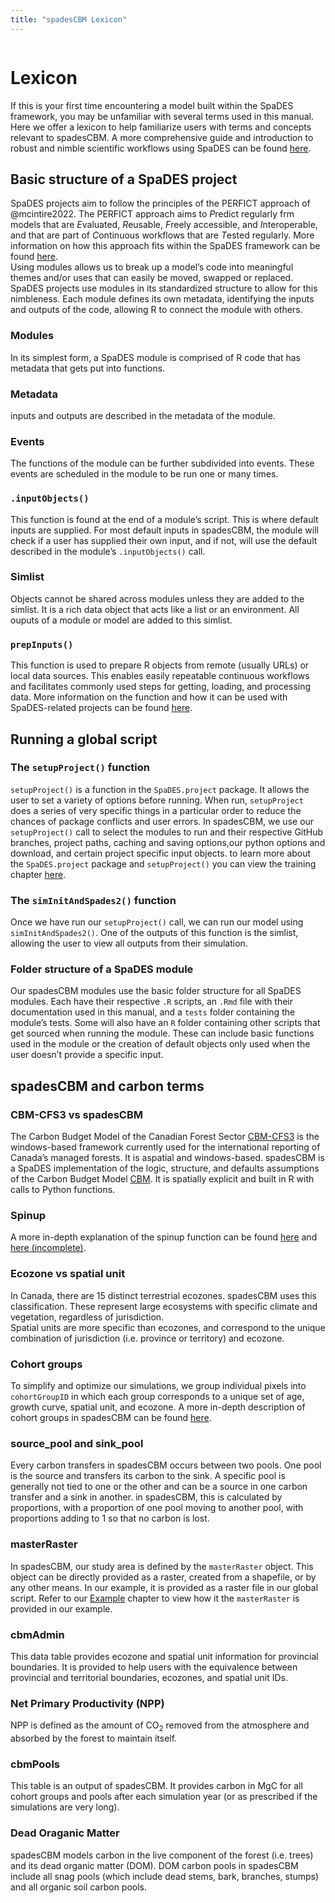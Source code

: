 ```yaml
---
title: "spadesCBM Lexicon"
---
```


```r
```

# Lexicon {-}

If this is your first time encountering a model built within the SpaDES framework, you may be unfamiliar with several terms used in this manual. Here we offer a lexicon to help familiarize users with terms and concepts relevant to spadesCBM. A more comprehensive guide and introduction to robust and nimble scientific workflows using SpaDES can be found [here](https://predictiveecology.org/training/_book/).

## Basic structure of a SpaDES project {-}

SpaDES projects aim to follow the principles of the PERFICT approach of @mcintire2022. The PERFICT approach aims to *P*redict regularly frm models that are *E*valuated, *R*eusable, *F*reely accessible, and *I*nteroperable, and that are part of *C*ontinuous workflows that are *T*ested regularly. More information on how this approach fits within the SpaDES framework can be found [here](https://predictiveecology.org/training/_book/intro.html).  
Using modules allows us to break up a model's code into meaningful themes and/or uses that can easily be moved, swapped or replaced. SpaDES projects use modules in its standardized structure to allow for this nimbleness. Each module defines its own metadata, identifying the inputs and outputs of the code, allowing R to connect the module with others.

### Modules {-}
In its simplest form, a SpaDES module is comprised of R code that has metadata that gets put into functions.

### Metadata {-}
inputs and outputs are described in the metadata of the module. 

### Events {-}
The functions of the module can be further subdivided into events. These events are scheduled in the module to be run one or many times. 

### `.inputObjects()` {-}
This function is found at the end of a module's script. This is where default inputs are supplied. For most default inputs in spadesCBM, the module will check if a user has supplied their own input, and if not, will use the default described in the module's `.inputObjects()` call. 

### Simlist {-}
Objects cannot be shared across modules unless they are added to the simlist. It is a rich data object that acts like a list or an environment. All ouputs of a module or model are added to this simlist. 

### `prepInputs()`
This function is used to prepare R objects from remote (usually URLs) or local data sources. This enables easily repeatable continuous workflows and facilitates commonly used steps for getting, loading, and processing data. More information on the function and how it can be used with SpaDES-related projects can be found [here](https://predictiveecology.org/training/_book/prepInputs.html). 

## Running a global script {-}
### The `setupProject()` function {-}
`setupProject()` is a function in the `SpaDES.project` package. It allows the user to set a variety of options before running. When run, `setupProject` does a series of very specific things in a particular order to reduce the chances of package conflicts and user errors. 
In spadesCBM, we use our `setupProject()` call to select the modules to run and their respective GitHub branches, project paths, caching and saving options,our python options and download, and certain project specific input objects.
to learn more about the `SpaDES.project` package and `setupProject()` you can view the training chapter [here](https://predictiveecology.org/training/_book/workflowSimple2.html).

### The `simInitAndSpades2()` function {-}
Once we have run our `setupProject()` call, we can run our model using `simInitAndSpades2()`. One of the outputs of this function is the simlist, allowing the user to view all outputs from their simulation.

### Folder structure of a SpaDES module {-}
Our spadesCBM modules use the basic folder structure for all SpaDES modules. Each have their respective `.R` scripts, an `.Rmd` file with their documentation used in this manual, and a `tests` folder containing the module's tests. Some will also have an `R` folder containing other scripts that get sourced when running the module. These can include basic functions used in the module or the creation of default objects only used when the user doesn't provide a specific input.

## spadesCBM and carbon terms {-}
### CBM-CFS3 vs spadesCBM
The Carbon Budget Model of the Canadian Forest Sector [CBM-CFS3](https://natural-resources.canada.ca/climate-change/climate-change-impacts-forests/carbon-budget-model) is the windows-based framework currently used for the international reporting of Canada's managed forests. It is aspatial and windows-based. spadesCBM is a SpaDES implementation of the logic, structure, and defaults assumptions of the Carbon Budget Model [CBM](https://natural-resources.canada.ca/climate-change/climate-change-impacts-forests/generic-carbon-budget-model). It is spatially explicit and built in R with calls to Python functions.

### Spinup
A more in-depth explanation of the spinup function can be found [here](https://predictiveecology.github.io/spadesCBM/index.html#the-spinup-function) and [here (incomplete)](https://predictiveecology.github.io/spadesCBM/cbm_core.html#events-1).

### Ecozone vs spatial unit
In Canada, there are 15 distinct terrestrial ecozones. spadesCBM uses this classification. These represent large ecosystems with specific climate and vegetation, regardless of jurisdiction.  
Spatial units are more specific than ecozones, and correspond to the unique combination of jurisdiction (i.e. province or territory) and ecozone. 

### Cohort groups
To simplify and optimize our simulations, we group individual pixels into `cohortGroupID` in which each group corresponds to a unique set of age, growth curve, spatial unit, and ecozone. 
A more in-depth description of cohort groups in spadesCBM can be found [here](https://predictiveecology.github.io/spadesCBM/cbm_core.html#pixel-groups-1). 

### source_pool and sink_pool
Every carbon transfers in spadesCBM occurs between two pools. One pool is the source and transfers its carbon to the sink. A specific pool is generally not tied to one or the other and can be a source in one carbon transfer and a sink in another.  in spadesCBM, this is calculated by proportions, with a proportion of one pool moving to another pool, with proportions adding to 1 so that no carbon is lost. 

### masterRaster
In spadesCBM, our study area is defined by the `masterRaster` object. This object can be directly provided as a raster, created from a shapefile, or by any other means. In our example, it is provided as a raster file in our global script. Refer to our [Example](https://predictiveecology.github.io/spadesCBM/example-spadescbm-in-saskatchewan.html#running-the-simulation) chapter to view how it the `masterRaster` is provided in our example. 

### cbmAdmin
This data table provides ecozone and spatial unit information for provincial boundaries. It is provided to help users with the equivalence between provincial and territorial boundaries, ecozones, and spatial unit IDs. 

### Net Primary Productivity (NPP)
NPP is defined as the amount of CO~2~ removed from the atmosphere and absorbed by the forest to maintain itself. 

### cbmPools
This table is an output of spadesCBM. It provides carbon in MgC for all cohort groups and pools after each simulation year (or as prescribed if the simulations are very long). 

### Dead Oraganic Matter
spadesCBM models carbon in the live component of the forest (i.e. trees) and its dead organic matter (DOM). DOM carbon pools in spadesCBM include all snag pools (which include dead stems, bark, branches, stumps) and all organic soil carbon pools. 
